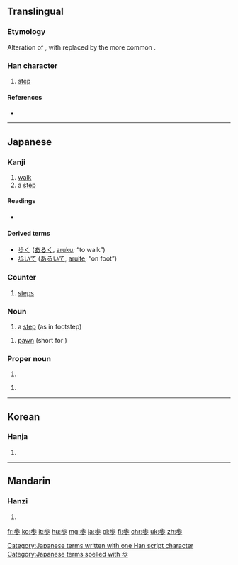 {{also|步}}
==Translingual==

===Etymology===
Alteration of {{term|步|sc=Hani}}, with {{term|𣥂|sc=Hani}} replaced by the more common {{term|少|sc=Hani}}.

===Han character===
{{Han char|rn=77|rad=止|as=04|sn=8|four=|canj=X卜中一竹 (XYLMH), 卜中一竹 (YLMH)|ids=⿱[[止]][[少]]}}

# [[step]]

====References====
* {{Han ref|kx=0576.101|dkj=16284|dj=0966.110|hdz=21441.020|uh=6B69|ud=27497}}

----

==Japanese==

===Kanji===
{{ja-kanji|grade=2|rs=止04|style=s|kyu=步}}

# [[walk]]
# a [[step]]

====Readings====
* {{ja-readings
|goon=[[ぶ]] (bu)
|kanon=[[ほ]] (ho)
|kanyoon=[[ふ]] (fu)
|kun=[[あるく]] ([[歩く]], aruku), [[あゆむ]] ([[歩む]], ayumu), [[あゆみ]] ([[歩み]], ayumi)}}

====Derived terms====
* [[歩く]] ([[あるく]], [[aruku]]; “to walk”)
* [[歩いて]] ([[あるいて]], [[aruite]]; “on foot”)

===Counter===
{{ja-pos|ほ|counter}}

# [[steps]]

===Noun===
{{ja-noun|k|hira=ほ|rom=ho}}

# a [[step]] (as in footstep)

{{ja-noun|k|hira=ふ|rom=fu}}

# {{context|shogi|lang=ja|sort=ふ}} [[pawn]] (short for {{term|歩兵|tr=fuhyō|lang=ja}})

===Proper noun===
{{ja-pos|あゆみ|proper}}

# {{given name|female|lang=ja|sort=あゆみ}}

{{ja-pos|あゆむ|proper}}

# {{given name|unisex|lang=ja|sort=あゆむ}}

[[Category:Japanese terms written with one Han script character]]
[[Category:Japanese terms spelled with 歩]]
----

==Korean==

===Hanja===
{{ko-hanja|hangeul=보|eumhun=|rv=bo|mr=po|y=po}}

# {{defn|lang=ko|sort=止04}}

----

==Mandarin==

===Hanzi===
{{cmn-hanzi|pin=[[bù]] ([[bu4]])|wg=pu<sup>4</sup>}}

# {{defn|lang=cmn|sort=止04}}

[[fr:歩]]
[[ko:歩]]
[[it:歩]]
[[hu:歩]]
[[mg:歩]]
[[ja:歩]]
[[pl:歩]]
[[fi:歩]]
[[chr:歩]]
[[uk:歩]]
[[zh:歩]]